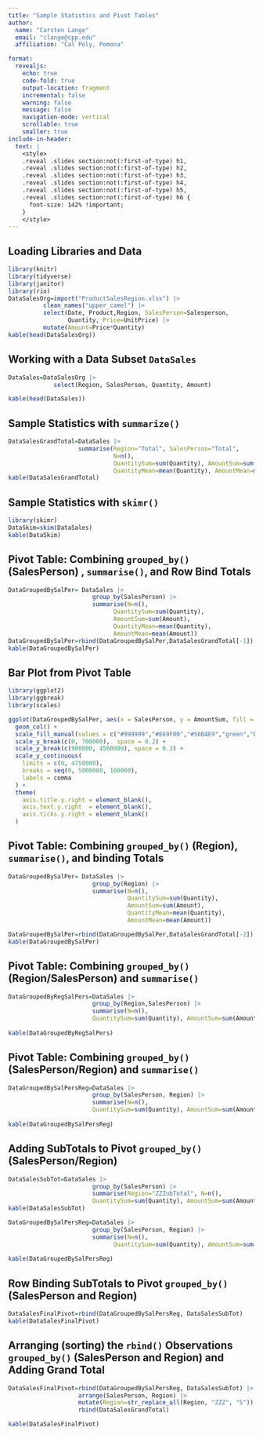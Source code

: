 ```yaml
---
title: "Sample Statistics and Pivot Tables"
author:
  name: "Carsten Lange"
  email: "clange@cpp.edu"
  affiliation: "Cal Poly, Pomona"

format: 
  revealjs:
    echo: true
    code-fold: true
    output-location: fragment
    incremental: false
    warning: false
    message: false
    navigation-mode: vertical
    scrollable: true
    smaller: true
include-in-header:
  text: |
    <style>
    .reveal .slides section:not(:first-of-type) h1,
    .reveal .slides section:not(:first-of-type) h2,
    .reveal .slides section:not(:first-of-type) h3,
    .reveal .slides section:not(:first-of-type) h4,
    .reveal .slides section:not(:first-of-type) h5,
    .reveal .slides section:not(:first-of-type) h6 {
      font-size: 142% !important;
    }
    </style>
---
```


## Loading Libraries and Data

```r
library(knitr)
library(tidyverse)
library(janitor)
library(rio)
DataSalesOrg=import("ProductSalesRegion.xlsx") |> 
          clean_names("upper_camel") |> 
          select(Date, Product,Region, SalesPerson=Salesperson, 
                 Quantity, Price=UnitPrice) |> 
          mutate(Amount=Price*Quantity)
kable(head(DataSalesOrg))
```

## Working with a Data Subset `DataSales`

```r
DataSales=DataSalesOrg |> 
             select(Region, SalesPerson, Quantity, Amount)

kable(head(DataSales))
```

## Sample Statistics with `summarize()`

```r
DataSalesGrandTotal=DataSales |> 
                    summarise(Region="Total", SalesPerson="Total", 
                              N=n(),
                              QuantitySum=sum(Quantity), AmountSum=sum(Amount), 
                              QuantityMean=mean(Quantity), AmountMean=mean(Amount))
kable(DataSalesGrandTotal)
```

## Sample Statistics with `skimr()`

```r
library(skimr)
DataSkim=skim(DataSales)
kable(DataSkim)
```

## Pivot Table: Combining `grouped_by()` (SalesPerson) , `summarise()`, and Row Bind Totals

```r
DataGroupedBySalPer= DataSales |>
                        group_by(SalesPerson) |> 
                        summarise(N=n(),
                              QuantitySum=sum(Quantity), 
                              AmountSum=sum(Amount), 
                              QuantityMean=mean(Quantity),   
                              AmountMean=mean(Amount))
DataGroupedBySalPer=rbind(DataGroupedBySalPer,DataSalesGrandTotal[-1])                       
kable(DataGroupedBySalPer)
```

## Bar Plot from Pivot Table

```r
library(ggplot2)
library(ggbreak)
library(scales)

ggplot(DataGroupedBySalPer, aes(x = SalesPerson, y = AmountSum, fill = SalesPerson)) +
  geom_col() +
  scale_fill_manual(values = c("#999999","#E69F00","#56B4E9","green","blue","#56B4E9","red")) +
  scale_y_break(c(0, 700000),  space = 0.2) +
  scale_y_break(c(900000, 4500000), space = 0.2) +
  scale_y_continuous(
    limits = c(0, 4750000),
    breaks = seq(0, 5000000, 100000),
    labels = comma
  ) +
  theme(
    axis.title.y.right = element_blank(),
    axis.text.y.right  = element_blank(),
    axis.ticks.y.right = element_blank()
  )
```

## Pivot Table: Combining `grouped_by()` (Region),  `summarise()`, and binding Totals

```r
DataGroupedBySalPer= DataSales |>
                        group_by(Region) |> 
                        summarise(N=n(),
                                  QuantitySum=sum(Quantity), 
                                  AmountSum=sum(Amount), 
                                  QuantityMean=mean(Quantity),   
                                  AmountMean=mean(Amount))

DataGroupedBySalPer=rbind(DataGroupedBySalPer,DataSalesGrandTotal[-2])                       
kable(DataGroupedBySalPer)
```

## Pivot Table: Combining `grouped_by()` (Region/SalesPerson) and `summarise()`

```r
DataGroupedByRegSalPers=DataSales |>
                        group_by(Region,SalesPerson) |> 
                        summarise(N=n(),
                        QuantitySum=sum(Quantity), AmountSum=sum(Amount))
                        
kable(DataGroupedByRegSalPers)
```

## Pivot Table: Combining `grouped_by()` (SalesPerson/Region) and `summarise()`

```r
DataGroupedBySalPersReg=DataSales |>
                        group_by(SalesPerson, Region) |> 
                        summarise(N=n(),
                        QuantitySum=sum(Quantity), AmountSum=sum(Amount))
                        
kable(DataGroupedBySalPersReg)
```

## Adding SubTotals to Pivot `grouped_by()` (SalesPerson/Region) 

```r
DataSalesSubTot=DataSales |>
                        group_by(SalesPerson) |> 
                        summarise(Region="ZZZubTotal", N=n(),
                        QuantitySum=sum(Quantity), AmountSum=sum(Amount))
kable(DataSalesSubTot)
```


```r
DataGroupedBySalPersReg=DataSales |>
                        group_by(SalesPerson, Region) |> 
                        summarise(N=n(),
                              QuantitySum=sum(Quantity), AmountSum=sum(Amount))
                        
kable(DataGroupedBySalPersReg)
```

## Row Binding SubTotals to Pivot `grouped_by()` (**SalesPerson and Region**) 

```r
DataSalesFinalPivot=rbind(DataGroupedBySalPersReg, DataSalesSubTot)
kable(DataSalesFinalPivot)
```

## Arranging (sorting) the `rbind()` Observations `grouped_by()` (**SalesPerson and Region**) and Adding Grand Total

```r
DataSalesFinalPivot=rbind(DataGroupedBySalPersReg, DataSalesSubTot) |> 
                    arrange(SalesPerson, Region) |> 
                    mutate(Region=str_replace_all(Region, "ZZZ", "S")) |> 
                    rbind(DataSalesGrandTotal)

kable(DataSalesFinalPivot) 
  
```
